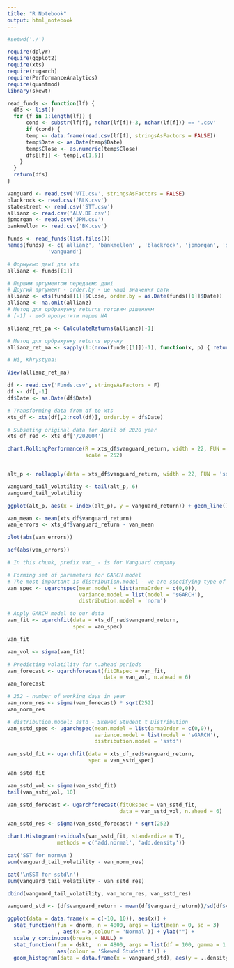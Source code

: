 ```yaml
---
title: "R Notebook"
output: html_notebook
---
```



```r
#setwd('./')
```

```r
require(dplyr)
require(ggplot2)
require(xts)
require(rugarch)
require(PerformanceAnalytics)
require(quantmod)
library(skewt)
```

```r
read_funds <- function(lf) {
  dfs <- list()
  for (f in 1:length(lf)) {
      cond <- substr(lf[f], nchar(lf[f])-3, nchar(lf[f])) == '.csv'
      if (cond) {
      temp <- data.frame(read.csv(lf[f], stringsAsFactors = FALSE))
      temp$Date <- as.Date(temp$Date)
      temp$Close <- as.numeric(temp$Close)
      dfs[[f]] <- temp[,c(1,5)]
    }
  }
  return(dfs)
}
```

```r
vanguard <- read.csv('VTI.csv', stringsAsFactors = FALSE)
blackrock <- read.csv('BLK.csv')
statestreet <- read.csv('STT.csv')
allianz <- read.csv('ALV.DE.csv')
jpmorgan <- read.csv('JPM.csv')
bankmellon <- read.csv('BK.csv')

funds <- read_funds(list.files())
names(funds) <- c('allianz', 'bankmellon' , 'blackrock', 'jpmorgan', 'statestreet', 
             'vanguard')
```

```r
# Формуємо дані для xts
allianz <- funds[[1]]

# Першим аргументом передаємо дані
# Другий аргумент - order.by - це наші значення дати
allianz <- xts(funds[[1]]$Close, order.by = as.Date(funds[[1]]$Date))
allianz <- na.omit(allianz)
# Метод для орбрахунку returns готовим рішенням
# [-1] - щоб пропустити перше NA

allianz_ret_pa <- CalculateReturns(allianz)[-1]

# Метод для орбрахунку returns вручну
allianz_ret_ma <- sapply(1:(nrow(funds[[1]])-1), function(x, p) { return((p[x+1] - p[x])/p[x]) }, funds[[1]]$Close)

# Hi, Khrystyna!
```

```r
View(allianz_ret_ma)
```
```r
df <- read.csv('Funds.csv', stringsAsFactors = F)
df <- df[,-1]
df$Date <- as.Date(df$Date)

# Transforming data from df to xts
xts_df <- xts(df[,2:ncol(df)], order.by = df$Date)

# Subseting original data for April of 2020 year
xts_df_red <- xts_df['/202004']

```

```r
chart.RollingPerformance(R = xts_df$vanguard_return, width = 22, FUN = "sd.annualized",
                         scale = 252)


alt_p <- rollapply(data = xts_df$vanguard_return, width = 22, FUN = 'sd.annualized', scale = 252)

vanguard_tail_volatility <- tail(alt_p, 6)
vanguard_tail_volatility

ggplot(alt_p, aes(x = index(alt_p), y = vanguard_return)) + geom_line()
```

```r
van_mean <- mean(xts_df$vanguard_return)
van_errors <- xts_df$vanguard_return - van_mean

plot(abs(van_errors))

acf(abs(van_errors))
```

```r
# In this chunk, prefix van_ - is for Vanguard company

# Forming set of parameters for GARCH model
# The most important is distribution.model - we are specifying type of distribution 
van_spec <- ugarchspec(mean.model = list(armaOrder = c(0,0)),
                       variance.model = list(model = 'sGARCH'),
                       distribution.model = 'norm')

# Apply GARCH model to our data 
van_fit <- ugarchfit(data = xts_df_red$vanguard_return,
                     spec = van_spec)

van_fit

van_vol <- sigma(van_fit)

# Predicting volatility for n.ahead periods
van_forecast <- ugarchforecast(fitORspec = van_fit,
                               data = van_vol, n.ahead = 6)
van_forecast

# 252 - number of working days in year
van_norm_res <- sigma(van_forecast) * sqrt(252)
van_norm_res
```

```r
# distribution.model: sstd - Skewed Student t Distribution
van_sstd_spec <- ugarchspec(mean.model = list(armaOrder = c(0,0)),
                            variance.model = list(model = 'sGARCH'),
                            distribution.model = 'sstd')

van_sstd_fit <- ugarchfit(data = xts_df_red$vanguard_return,
                          spec = van_sstd_spec)

van_sstd_fit

van_sstd_vol <- sigma(van_sstd_fit)
tail(van_sstd_vol, 10)

van_sstd_forecast <- ugarchforecast(fitORspec = van_sstd_fit,
                                    data = van_sstd_vol, n.ahead = 6)

van_sstd_res <- sigma(van_sstd_forecast) * sqrt(252)

chart.Histogram(residuals(van_sstd_fit, standardize = T),
                methods = c('add.normal', 'add.density'))
```

```r
cat('SST for norm\n')
sum(vanguard_tail_volatility - van_norm_res)

cat('\nSST for sstd\n')
sum(vanguard_tail_volatility - van_sstd_res)

cbind(vanguard_tail_volatility, van_norm_res, van_sstd_res)
```


```r
vanguard_std <- (df$vanguard_return - mean(df$vanguard_return))/sd(df$vanguard_return)

ggplot(data = data.frame(x = c(-10, 10)), aes(x)) +
  stat_function(fun = dnorm, n = 4800, args = list(mean = 0, sd = 3)
                , aes(x = x,colour = 'Normal')) + ylab("") +
  scale_y_continuous(breaks = NULL) +
  stat_function(fun = dskt,  n = 4800, args = list(df = 100, gamma = 1.2), 
                aes(colour = 'Skewed Student t')) +
  geom_histogram(data = data.frame(x = vanguard_std), aes(y = ..density..), bins = 100, alpha = 0.3)

```

